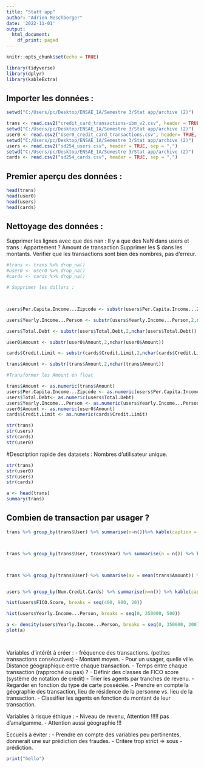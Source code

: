```yaml
---
title: "Statt app"
author: "Adrien Meschberger"
date: '2022-11-01'
output:
  html_document:
    df_print: paged
---
```


```r
knitr::opts_chunk$set(echo = TRUE)
```

```r
library(tidyverse)
library(dplyr)
library(kableExtra)
```


## Importer les données : 


```r
setwd("C:/Users/pc/Desktop/ENSAE_1A/Semestre 3/Stat app/archive (2)")

trans <- read.csv2("credit_card_transactions-ibm_v2.csv", header = TRUE, sep = ",")
setwd("C:/Users/pc/Desktop/ENSAE_1A/Semestre 3/Stat app/archive (2)")
user0 <- read.csv2("User0_credit_card_transactions.csv", header= TRUE, sep = ",")
setwd("C:/Users/pc/Desktop/ENSAE_1A/Semestre 3/Stat app/archive (2)")
users <- read.csv2("sd254_users.csv", header = TRUE, sep = ",")
setwd("C:/Users/pc/Desktop/ENSAE_1A/Semestre 3/Stat app/archive (2)")
cards <- read.csv2("sd254_cards.csv", header = TRUE, sep = ",")

```

## Premier aperçu des données : 

```r
head(trans)
head(user0)
head(users)
head(cards)
```


## Nettoyage des données : 

Supprimer les lignes avec que des nan : Il y a que des NaN dans users et trans : Appartement ? Amount de transaction 
Supprimer les $ dans les montants. 
Vérifier que les transactions sont bien des nombres, pas d'erreur. 

```r

#trans <- trans %>% drop_na()
#user0 <- user0 %>% drop_na()
#cards <- cards %>% drop_na()

# Supprimer les dollars : 



users$Per.Capita.Income...Zipcode <- substr(users$Per.Capita.Income...Zipcode,2,nchar(users$Per.Capita.Income...Zipcode))

users$Yearly.Income...Person <- substr(users$Yearly.Income...Person,2,nchar(users$Yearly.Income...Person))

users$Total.Debt <- substr(users$Total.Debt,2,nchar(users$Total.Debt)) 

user0$Amount <- substr(user0$Amount,2,nchar(user0$Amount))

cards$Credit.Limit <- substr(cards$Credit.Limit,2,nchar(cards$Credit.Limit))

trans$Amount <- substr(trans$Amount,2,nchar(trans$Amount))

#Transformer les Amount en float 

trans$Amount <- as.numeric(trans$Amount)
users$Per.Capita.Income...Zipcode <- as.numeric(users$Per.Capita.Income...Zipcode)
users$Total.Debt<- as.numeric(users$Total.Debt)
users$Yearly.Income...Person <- as.numeric(users$Yearly.Income...Person)
user0$Amount <- as.numeric(user0$Amount)
cards$Credit.Limit <- as.numeric(cards$Credit.Limit)

str(trans)
str(users)
str(cards)
str(user0)


```
#Description rapide des datasets : 
Nombres d'utilisateur unique. 

```r

str(trans) 
str(user0)
str(users)
str(cards)

a <- head(trans)
summary(trans)

```
## Combien de transaction par usager ? 

```r
trans %>% group_by(trans$User) %>% summarise(n=n())%>% kable(caption = "Nombre de transactions par usager")%>% scroll_box(width = "100%", height = "200px")



trans %>% group_by(trans$User, trans$Year) %>% summarise(n = n()) %>% kable(caption = "Nombre de transaction par usager par année") %>% scroll_box(width = "100%", height = "200px")



trans %>% group_by(trans$User) %>% summarise(av = mean(trans$Amount)) %>% kable(caption = "montant moyen des transactions de chaque usager")%>% scroll_box(width = "100%", height = "200px")


users %>% group_by(Num.Credit.Cards) %>% summarise(n=n()) %>% kable(caption = "Nombre de cartes de crédit")%>% scroll_box(width = "100%", height = "200px")

hist(users$FICO.Score, breaks = seq(400, 900, 20))

hist(users$Yearly.Income...Person, breaks = seq(0, 350000, 500))

a <- density(users$Yearly.Income...Person, breaks = seq(0, 350000, 200))
plot(a)




```
Variables d’intérêt à créer : 
-	fréquence des transactions. (petites transactions consécutives) 
-	Montant moyen. 
-	Pour un usager, quelle ville. Distance géographique entre chaque transaction. 
-	Temps entre chaque transaction (rapproché ou pas) ?
- Définir des classes de FICO score (système de notation de crédit)
- Trier les agents par tranches de revenu. 
- Regarder en fonction du type de carte possédée. 
- Prendre en compte la géographie des transaction, lieu de résidence de la personne vs. lieu de la transaction. 
- Classifier les agents en fonction du montant de leur transaction. 


Variables à risque éthique : 
- Niveau de revenu, Attention !!!!!  pas d'amalgamme.
- Attention aussi géographie !!! 

Eccueils à éviter : 
- Prendre en compte des variables peu pertinentes, donnerait une sur prédiction des fraudes. 
- Critère trop strict => sous - prédiction. 

```r
print("hello")
```


